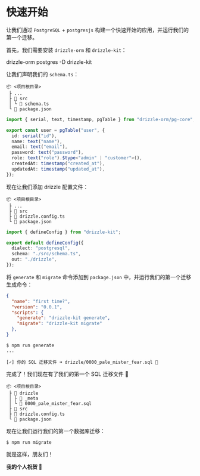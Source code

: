 
# 快速开始
让我们通过 `PostgreSQL` + `postgresjs` 构建一个快速开始的应用，并运行我们的第一个迁移。

首先，我们需要安装 `drizzle-orm` 和 `drizzle-kit`：

<Npm>
drizzle-orm postgres
-D drizzle-kit
</Npm>

让我们声明我们的 `schema.ts`：

```plaintext {4}
📦 <项目根目录>
 ├ ...
 ├ 📂 src
 │ └ 📜 schema.ts
 └ 📜 package.json
```
```ts copy filename="schema.ts"
import { serial, text, timestamp, pgTable } from "drizzle-orm/pg-core";

export const user = pgTable("user", {
  id: serial("id"),
  name: text("name"),
  email: text("email"),
  password: text("password"),
  role: text("role").$type<"admin" | "customer">(),
  createdAt: timestamp("created_at"),
  updatedAt: timestamp("updated_at"),
});
```

现在让我们添加 drizzle 配置文件：
```plaintext {4}
📦 <项目根目录>
 ├ ...
 ├ 📂 src
 ├ 📜 drizzle.config.ts
 └ 📜 package.json
```
```ts
import { defineConfig } from "drizzle-kit";

export default defineConfig({
  dialect: "postgresql",
  schema: "./src/schema.ts",
  out: "./drizzle",
});
```

将 `generate` 和 `migrate` 命令添加到 `package.json` 中，并运行我们的第一个迁移生成命令：

```json filename="package.json" {5,6}
{
  "name": "first time?",
  "version": "0.0.1",
  "scripts": {
    "generate": "drizzle-kit generate",
    "migrate": "drizzle-kit migrate"
  }, 
}
```
```shell filename="terminal"
$ npm run generate
...

[✓] 你的 SQL 迁移文件 ➜ drizzle/0000_pale_mister_fear.sql 🚀
```

完成了！我们现在有了我们的第一个 SQL 迁移文件 🥳
```plaintext {4}
📦 <项目根目录>
 ├ 📂 drizzle
 │ ├ 📂 _meta
 │ └ 📜 0000_pale_mister_fear.sql
 ├ 📂 src
 ├ 📜 drizzle.config.ts
 └ 📜 package.json
```
现在让我们运行我们的第一个数据库迁移：

```shell filename="terminal"
$ npm run migrate
```

就是这样，朋友们！  

**我的个人祝贺 🎉**